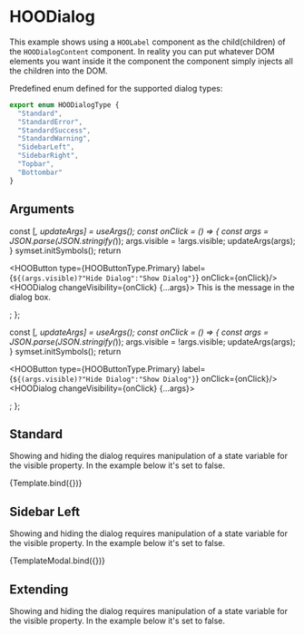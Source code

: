 
<Meta title="Components/Dialogs/HOODialog" component={HOODialog}/>

# HOODialog

This example shows using a `HOOLabel` component as the child(children) of the `HOODialogContent` component.
In reality you can put whatever DOM elements you want inside it the component the component simply injects all the children into the DOM.

Predefined enum defined for the supported dialog types:
```ts
export enum HOODialogType {
  "Standard",
  "StandardError",
  "StandardSuccess",
  "StandardWarning",
  "SidebarLeft",
  "SidebarRight",
  "Topbar",
  "Bottombar"
}
```

## Arguments

<ArgTypes of={HOODialog} />

  const [_, updateArgs] = useArgs();
  const onClick = () => {
    const args = JSON.parse(JSON.stringify(_));
    args.visible = !args.visible;
    updateArgs(args);
  }
  symset.initSymbols();
  return <div>
    <HOOButton type={HOOButtonType.Primary} label={`${(args.visible)?"Hide Dialog":"Show Dialog"}`} onClick={onClick}/>
    <HOODialog changeVisibility={onClick} {...args}>
      <HOOIcon iconName='hoo-icon-smile' />
      <HOODialogContent>This is the message in the dialog box.</HOODialogContent>
      <HOOButton label='Close' onClick={onClick} />
    </HOODialog>
  </div>;
};

  const [_, updateArgs] = useArgs();
  const onClick = () => {
    const args = JSON.parse(JSON.stringify(_));
    args.visible = !args.visible;
    updateArgs(args);
  }
  symset.initSymbols();
  return <div>
    <HOOButton type={HOOButtonType.Primary} label={`${(args.visible)?"Hide Dialog":"Show Dialog"}`} onClick={onClick}/>
    <HOODialog changeVisibility={onClick} {...args}>
      <HOODialogHeader title="Dialog Header" closeIconName="hoo-icon-close" closeDisabled={false} closeOnClick={onClick} />
      <HOODialogContent>
        <HOOLabel label="Content of Dialog" />
      </HOODialogContent>
    </HOODialog>
  </div>;
};

## Standard

Showing and hiding the dialog requires manipulation of a state variable for the visible property. In the example below it's set to false.

<Canvas layout='fullscreen'>
  <Story 
    name="Standard"
    args = {{type: HOODialogType.Standard, visible: false }}>
    {Template.bind({})}
  </Story>
</Canvas>

## Sidebar Left

Showing and hiding the dialog requires manipulation of a state variable for the visible property. In the example below it's set to false.

<Canvas layout='fullscreen'>
  <Story 
    name="Sidebar Left"
    args = {{type: HOODialogType.SidebarLeft, visible: false }}>
    {TemplateModal.bind({})}
  </Story>
</Canvas>

## Extending

Showing and hiding the dialog requires manipulation of a state variable for the visible property. In the example below it's set to false.

